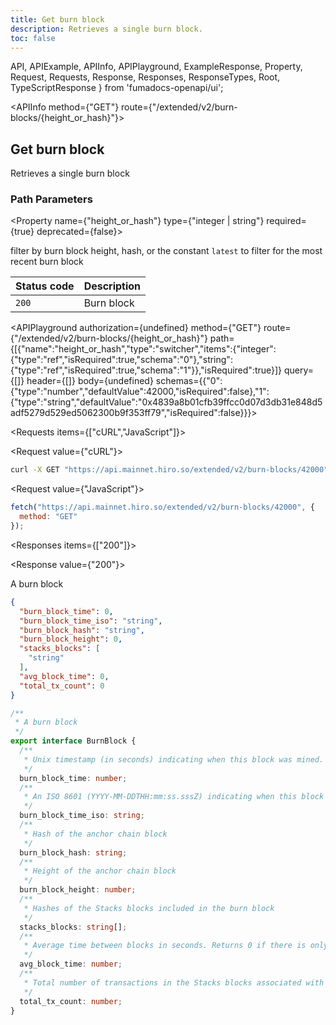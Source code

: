 ```yaml
---
title: Get burn block
description: Retrieves a single burn block.
toc: false
---
```


  API,
  APIExample,
  APIInfo,
  APIPlayground,
  ExampleResponse,
  Property,
  Request,
  Requests,
  Response,
  Responses,
  ResponseTypes,
  Root,
  TypeScriptResponse
} from 'fumadocs-openapi/ui';

<Root>

<API>

<APIInfo method={"GET"} route={"/extended/v2/burn-blocks/{height_or_hash}"}>

## Get burn block

Retrieves a single burn block
### Path Parameters

<Property name={"height_or_hash"} type={"integer | string"} required={true} deprecated={false}>

filter by burn block height, hash, or the constant `latest` to filter for the most recent burn block

</Property>

| Status code | Description |
| :------ | :------ |
| `200` | Burn block |

<APIPlayground authorization={undefined} method={"GET"} route={"/extended/v2/burn-blocks/{height_or_hash}"} path={[{"name":"height_or_hash","type":"switcher","items":{"integer":{"type":"ref","isRequired":true,"schema":"0"},"string":{"type":"ref","isRequired":true,"schema":"1"}},"isRequired":true}]} query={[]} header={[]} body={undefined} schemas={{"0":{"type":"number","defaultValue":42000,"isRequired":false},"1":{"type":"string","defaultValue":"0x4839a8b01cfb39ffcc0d07d3db31e848d5adf5279d529ed5062300b9f353ff79","isRequired":false}}}>

</APIPlayground>

</APIInfo>

<APIExample>

<Requests items={["cURL","JavaScript"]}>

<Request value={"cURL"}>

```bash
curl -X GET "https://api.mainnet.hiro.so/extended/v2/burn-blocks/42000"
```

</Request>

<Request value={"JavaScript"}>

```js
fetch("https://api.mainnet.hiro.so/extended/v2/burn-blocks/42000", {
  method: "GET"
});
```

</Request>

</Requests>

<Responses items={["200"]}>

<Response value={"200"}>

A burn block

<ResponseTypes>

<ExampleResponse>

```json
{
  "burn_block_time": 0,
  "burn_block_time_iso": "string",
  "burn_block_hash": "string",
  "burn_block_height": 0,
  "stacks_blocks": [
    "string"
  ],
  "avg_block_time": 0,
  "total_tx_count": 0
}
```

</ExampleResponse>

<TypeScriptResponse>

```ts
/**
 * A burn block
 */
export interface BurnBlock {
  /**
   * Unix timestamp (in seconds) indicating when this block was mined.
   */
  burn_block_time: number;
  /**
   * An ISO 8601 (YYYY-MM-DDTHH:mm:ss.sssZ) indicating when this block was mined.
   */
  burn_block_time_iso: string;
  /**
   * Hash of the anchor chain block
   */
  burn_block_hash: string;
  /**
   * Height of the anchor chain block
   */
  burn_block_height: number;
  /**
   * Hashes of the Stacks blocks included in the burn block
   */
  stacks_blocks: string[];
  /**
   * Average time between blocks in seconds. Returns 0 if there is only one block in the burn block.
   */
  avg_block_time: number;
  /**
   * Total number of transactions in the Stacks blocks associated with this burn block
   */
  total_tx_count: number;
}
```

</TypeScriptResponse>

</ResponseTypes>

</Response>

</Responses>

</APIExample>

</API>

</Root>
